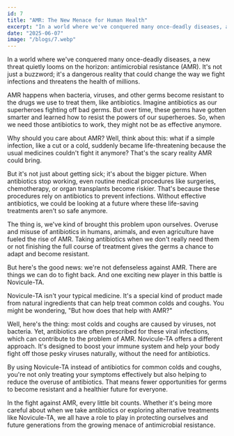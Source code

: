 ```yaml
---
id: 7
title: "AMR: The New Menace for Human Health"
excerpt: "In a world where we've conquered many once-deadly diseases, a new threat quietly looms on the horizon: antimicrobial resistance (AMR)."
date: "2025-06-07"
image: "/blogs/7.webp"
---
```


In a world where we've conquered many once-deadly diseases, a new threat quietly looms on the horizon: antimicrobial resistance (AMR). It's not just a buzzword; it's a dangerous reality that could change the way we fight infections and threatens the health of millions.

AMR happens when bacteria, viruses, and other germs become resistant to the drugs we use to treat them, like antibiotics. Imagine antibiotics as our superheroes fighting off bad germs. But over time, these germs have gotten smarter and learned how to resist the powers of our superheroes. So, when we need those antibiotics to work, they might not be as effective anymore.

Why should you care about AMR? Well, think about this: what if a simple infection, like a cut or a cold, suddenly became life-threatening because the usual medicines couldn't fight it anymore? That's the scary reality AMR could bring.

But it's not just about getting sick; it's about the bigger picture. When antibiotics stop working, even routine medical procedures like surgeries, chemotherapy, or organ transplants become riskier. That's because these procedures rely on antibiotics to prevent infections. Without effective antibiotics, we could be looking at a future where these life-saving treatments aren't so safe anymore.

The thing is, we've kind of brought this problem upon ourselves. Overuse and misuse of antibiotics in humans, animals, and even agriculture have fueled the rise of AMR. Taking antibiotics when we don't really need them or not finishing the full course of treatment gives the germs a chance to adapt and become resistant.

But here's the good news: we're not defenseless against AMR. There are things we can do to fight back. And one exciting new player in this battle is Novicule-TA.

Novicule-TA isn't your typical medicine. It's a special kind of product made from natural ingredients that can help treat common colds and coughs. You might be wondering, "But how does that help with AMR?"

Well, here's the thing: most colds and coughs are caused by viruses, not bacteria. Yet, antibiotics are often prescribed for these viral infections, which can contribute to the problem of AMR. Novicule-TA offers a different approach. It's designed to boost your immune system and help your body fight off those pesky viruses naturally, without the need for antibiotics.

By using Novicule-TA instead of antibiotics for common colds and coughs, you're not only treating your symptoms effectively but also helping to reduce the overuse of antibiotics. That means fewer opportunities for germs to become resistant and a healthier future for everyone.

In the fight against AMR, every little bit counts. Whether it's being more careful about when we take antibiotics or exploring alternative treatments like Novicule-TA, we all have a role to play in protecting ourselves and future generations from the growing menace of antimicrobial resistance.